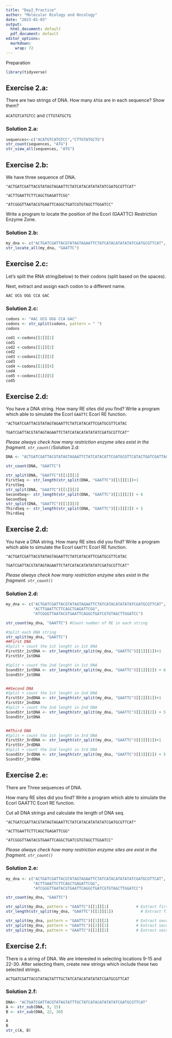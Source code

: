 ```yaml
---
title: "Day2_Practice"
author: "Molecular Biology and Oncology"
date: "2023-01-03"
output:
  html_document: default
  pdf_document: default
editor_options: 
  markdown: 
    wrap: 72
---
```


Preparation

```r
library(tidyverse)
```

## Exercise 2.a:

There are two strings of DNA. How many `ATG`s are in each sequence? Show
them?

`ACATGTCATGTCC` and `CTTGTATGCTG`

### Solution 2.a:

```r
sequences<-c("ACATGTCATGTCC","CTTGTATGCTG")
str_count(sequences, "ATG")
str_view_all(sequences, "ATG")
```

## Exercise 2.b:

We have three sequence of DNA.

`"ACTGATCGATTACGTATAGTAGAATTCTATCATACATATATATCGATGCGTTCAT"`

`"ACTTGAATTCTTCAGCTGAGATTCGG"`

`"ATCGGGTTAATACGTGAATTCAGGCTGATCGTGTAGCTTGGATCC"`

Write a program to locate the position of the EcorI (GAATTC) Restriction
Enzyme Zone.

### Solution 2.b:

```r
my_dna <- c("ACTGATCGATTACGTATAGTAGAATTCTATCATACATATATATCGATGCGTTCAT", "ACTTGAATTCTTCAGCTGAGATTCGG", "ATCGGGTTAATACGTGAATTCAGGCTGATCGTGTAGCTTGGATCC")
str_locate_all(my_dna, "GAATTC")

```

## Exercise 2.c:

Let's split the RNA string(below) to their codons (split based on the
spaces).

Next, extract and assign each codon to a different name.

`AAC UCG UGG CCA GAC`

### Solution 2.c:

```r
codons <- "AAC UCG UGG CCA GAC"
codons <- str_split(codons, pattern = " ")
codons
```

```r
cod1 <-codons[[1]][1]
cod1
cod2 <-codons[[1]][2]
cod2
cod3 <-codons[[1]][3]
cod3
cod4 <-codons[[1]][4]
cod4
cod5 <-codons[[1]][5]
cod5
```

## Exercise 2.d:

You have a DNA string. How many RE sites did you find? Write a program
which able to simulate the EcorI `GAATTC` EcorI RE function.

`"ACTGATCGATTACGTATAGTAGAATTCTATCATACATTCGATGCGTTCATAC`

`TGATCGATTACGTATAGTAGAATTCTATCATACATATATATCGATGCGTTCAT"`

*Please always check how many restriction enzyme sites exist in the
fragment. `str_count()`*Solution 2.d:

```r
DNA <- "ACTGATCGATTACGTATAGTAGAATTCTATCATACATTCGATGCGTTCATACTGATCGATTACGTATAGTAGAATTCTATCATACATATATATCGATGCGTTCAT"

str_count(DNA, "GAATTC")

str_split(DNA, "GAATTC")[[1]][1]
FirstSeq <- str_length(str_split(DNA, "GAATTC")[[1]][1])+1
FirstSeq
str_split(DNA, "GAATTC")[[1]][2]
SecondSeq<- str_length(str_split(DNA, "GAATTC")[[1]][2]) + 6
SecondSeq
str_split(DNA, "GAATTC")[[1]][3]
ThirdSeq <- str_length(str_split(DNA, "GAATTC")[[1]][3]) + 5
ThirdSeq
```

## Exercise 2.d:

You have a DNA string. How many RE sites did you find? Write a program
which able to simulate the EcorI `GAATTC` EcorI RE function.

`"ACTGATCGATTACGTATAGTAGAATTCTATCATACATTCGATGCGTTCATAC`

`TGATCGATTACGTATAGTAGAATTCTATCATACATATATATCGATGCGTTCAT"`

*Please always check how many restriction enzyme sites exist in the
fragment. `str_count()`*

### Solution 2.d:

```r
my_dna <- c("ACTGATCGATTACGTATAGTAGAATTCTATCATACATATATATCGATGCGTTCAT", 
            "ACTTGAATTCTTCAGCTGAGATTCGG", 
            "ATCGGGTTAATACGTGAATTCAGGCTGATCGTGTAGCTTGGATCC")

str_count(my_dna, "GAATTC") #Count number of RE in each string
```

```r
#Split each DNA string
str_split(my_dna, "GAATTC")
##First DNA
#Split + count the 1st lenght in 1st DNA 
FirstStr_1stDNA <- str_length(str_split(my_dna, "GAATTC")[[1]][1])+1
FirstStr_1stDNA

#Split + count the 2nd lenght in 1st DNA 
ScondStr_1stDNA <- str_length(str_split(my_dna, "GAATTC")[[1]][2]) + 6
ScondStr_1stDNA


##Second DNA
#Split + count the 1st lenght in 2nd DNA 
FirstStr_2ndDNA <- str_length(str_split(my_dna, "GAATTC")[[2]][1])+1
FirstStr_2ndDNA
#Split + count the 2nd lenght in 2nd DNA 
ScondStr_1stDNA <- str_length(str_split(my_dna, "GAATTC")[[2]][2]) + 5
ScondStr_1stDNA


##Third DNA
#Split + count the 1st lenght in 3rd DNA 
FirstStr_3rdDNA <- str_length(str_split(my_dna, "GAATTC")[[3]][1])+1
FirstStr_3rdDNA
#Split + count the 2nd lenght in 3rd DNA 
ScondStr_3rdDNA <- str_length(str_split(my_dna, "GAATTC")[[3]][2]) + 5
ScondStr_3rdDNA

```

## Exercise 2.e:

There are Three sequences of DNA.

How many RE sites did you find? Write a program which able to simulate
the EcorI GAATTC EcorI RE function.

Cut all DNA strings and calculate the length of DNA seq.

`"ACTGATCGATTACGTATAGTAGAATTCTATCATACATATATATCGATGCGTTCAT"`

`"ACTTGAATTCTTCAGCTGAGATTCGG"`

`"ATCGGGTTAATACGTGAATTCAGGCTGATCGTGTAGCTTGGATCC"`

*Please always check how many restriction enzyme sites are exist in the
fragment. `str_count()`*

### Solution 2.e:

```r
my_dna <- c("ACTGATCGATTACGTATAGTAGAATTCTATCATACATATATATCGATGCGTTCAT", 
            "ACTTGAATTCTTCAGCTGAGATTCGG", 
            "ATCGGGTTAATACGTGAATTCAGGCTGATCGTGTAGCTTGGATCC")

str_count(my_dna, "GAATTC")

str_split(my_dna, pattern = "GAATTC")[[1]][1]            # Extract first string and 1st element
str_length(str_split(my_dna, "GAATTC")[[1]][1])            # Extract first string and 1st element

str_split(my_dna, pattern = "GAATTC")[[1]][2]            # Extract second string and 1st element
str_split(my_dna, pattern = "GAATTC")[[2]][1]            # Extract second string and 1st element
str_split(my_dna, pattern = "GAATTC")[[2]][2]            # Extract second string and 2nd element
```

## Exercise 2.f:

There is a string of DNA. We are interested in selecting locations 9-15
and 22-30. After selecting them, create new strings which include these
two selected strings.

`ACTGATCGATTACGTATAGTATTTGCTATCATACATATATATCGATGCGTTCAT`

### Solution 2.f:

```r
DNA<- "ACTGATCGATTACGTATAGTATTTGCTATCATACATATATATCGATGCGTTCAT"
A <- str_sub(DNA, 9, 15)
B <- str_sub(DNA, 22, 30)

A
B
str_c(A, B)
```
